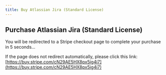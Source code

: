 ```yaml
---
title: Buy Atlassian Jira (Standard License)
---
```



<Head>
  <meta httpEquiv="refresh" content="5; url='https://buy.stripe.com/cN29AE5HX8px5ig4i7'" />
</Head>

## Purchase Atlassian Jira (Standard License)

You will be redirected to a Stripe checkout page to complete your purchase in 5 seconds…

If the page does not redirect automatically, please click this link: [https://buy.stripe.com/cN29AE5HX8px5ig4i7](https://buy.stripe.com/cN29AE5HX8px5ig4i7)
